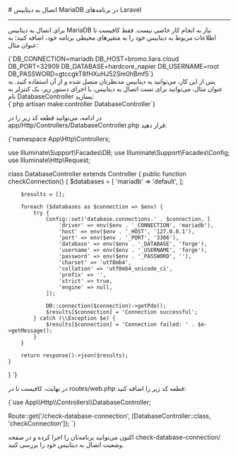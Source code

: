 

<Layout>
<Head>
<title>مستندات اتصال به MariaDB در پلتفرم Laravel - لیارا</title>
<meta property="og:title" content="مستندات خدمات رایانش ابری لیارا" />
<meta property="og:description" content="مستندات قدم به قدم اتصال به دیتابیس MariaDB در فریم‌ورک Laravel"  />
<meta property="og:image" content="https://files.liara.ir/liara/logos/liara-poster.jpg" />
</Head>
# اتصال به دیتابیس MariaDB در برنامه‌های Laravel
<hr className="mb-2" />

برای اتصال به دیتابیس MariaDB نیاز به انجام کار خاصی نیست. فقط کافیست تا 
اطلاعات مربوط به دیتابیس خود را 
به متغیرهای محیطی برنامه خود، اضافه کنید؛ به عنوان مثال:
<div className="h-2" />
    <div dir='ltr'>
    <Highlight className="bash">
        {`DB_CONNECTION=mariadb
DB_HOST=bromo.liara.cloud
DB_PORT=32909
DB_DATABASE=hardcore_napier
DB_USERNAME=root
DB_PASSWORD=gtccgkT8fHXuHJ52Sm0hBmf5`}
    </Highlight>
    </div>
<div className="h-2" />
پس از این کار، می‌توانید به دیتابیس مدنظرتان متصل شده و از آن استفاده کنید. به عنوان مثال، می‌توانید برای تست اتصال به دیتابیس، با اجرای دستور زیر، یک کنترلر به نام <Important>DatabaseController</Important> بسازید:
<div className="h-2" />
    <div dir='ltr'>
    <Highlight className="bash">
        {`php artisan make:controller DatabaseController`}
    </Highlight>
    </div>
<div className="h-2" />

در ادامه، می‌توانید قطعه کد زیر را در <Important>app/Http/Controllers/DatabaseController.php</Important> قرار دهید:
<div className="h-2" />
    <div dir='ltr'>
    <Highlight className="bash">
        {`<?php

namespace App\\Http\\Controllers;

use Illuminate\\Support\\Facades\\DB;
use Illuminate\\Support\\Facades\\Config;
use Illuminate\\Http\\Request;

class DatabaseController extends Controller
{
    public function checkConnection()
    {
        $databases = [
            'mariadb' => 'default',
        ];

        $results = [];

        foreach ($databases as $connection => $env) {
            try {
                Config::set('database.connections.' . $connection, [
                    'driver' => env($env . '_CONNECTION', 'mariadb'),
                    'host' => env($env . '_HOST', '127.0.0.1'),
                    'port' => env($env . '_PORT', '3306'),
                    'database' => env($env . '_DATABASE', 'forge'),
                    'username' => env($env . '_USERNAME', 'forge'),
                    'password' => env($env . '_PASSWORD', ''),
                    'charset' => 'utf8mb4',
                    'collation' => 'utf8mb4_unicode_ci',
                    'prefix' => '',
                    'strict' => true,
                    'engine' => null,
                ]);

                DB::connection($connection)->getPdo();
                $results[$connection] = 'Connection successful';
            } catch (\\Exception $e) {
                $results[$connection] = 'Connection failed: ' . $e->getMessage();
            }
        }

        return response()->json($results);
    }
}
`}
    </Highlight>
    </div>
<div className="h-2" />

در نهایت، کافیست تا در <Important>routes/web.php</Important> قطعه کد زیر را اضافه کنید:
<div className="h-2" />
  <div dir='ltr'>
  <Highlight className="bash">
      {`use App\\Http\\Controllers\\DatabaseController;

Route::get('/check-database-connection', [DatabaseController::class, 'checkConnection']);
`}
  </Highlight>
  </div>
<div className="h-2" />
اکنون می‌توانید برنامه‌تان را اجرا کرده و در صفحه <Important>check-database-connection/</Important> وضعیت اتصال به دیتابیس خود را بررسی کنید.

</Layout>